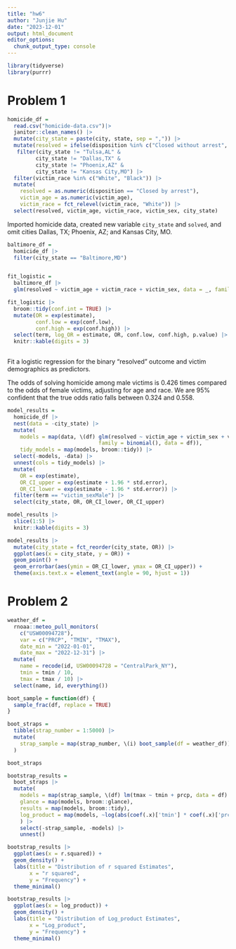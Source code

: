 ```yaml
---
title: "hw6"
author: "Junjie Hu"
date: "2023-12-01"
output: html_document
editor_options: 
  chunk_output_type: console
---
```


```r
library(tidyverse)
library(purrr)
```

# Problem 1
```r
homicide_df =
  read.csv("homicide-data.csv")|>
  janitor::clean_names() |>
  mutate(city_state = paste(city, state, sep = ",")) |>
  mutate(resolved = ifelse(disposition %in% c("Closed without arrest", "Open/No arrest"), "No", "Yes")) |>
   filter(city_state != "Tulsa,AL" & 
         city_state != "Dallas,TX" & 
         city_state != "Phoenix,AZ" & 
         city_state != "Kansas City,MO") |>
  filter(victim_race %in% c("White", "Black")) |>
  mutate(
    resolved = as.numeric(disposition == "Closed by arrest"),
    victim_age = as.numeric(victim_age),
    victim_race = fct_relevel(victim_race, "White")) |> 
  select(resolved, victim_age, victim_race, victim_sex, city_state)
```
Imported homicide data, created new variable `city_state` and `solved`, and omit cities Dallas, TX; Phoenix, AZ; and Kansas City, MO.


```r
baltimore_df =  
  homicide_df |>
  filter(city_state == "Baltimore,MD")


fit_logistic = 
  baltimore_df |> 
  glm(resolved ~ victim_age + victim_race + victim_sex, data = _, family = binomial()) 

fit_logistic |> 
  broom::tidy(conf.int = TRUE) |> 
  mutate(OR = exp(estimate),
         conf.low = exp(conf.low),
         conf.high = exp(conf.high)) |>
  select(term, log_OR = estimate, OR, conf.low, conf.high, p.value) |> 
  knitr::kable(digits = 3)
  
```
Fit a logistic regression for the binary “resolved” outcome and victim demographics as predictors.

The odds of solving homicide among male victims is 0.426 times compared to the odds of female victims, adjusting for age and race. We are 95% confident that the true odds ratio falls between 0.324 and 0.558.

```r
model_results = 
  homicide_df |> 
  nest(data = -city_state) |> 
  mutate(
    models = map(data, \(df) glm(resolved ~ victim_age + victim_sex + victim_race, 
                             family = binomial(), data = df)),
    tidy_models = map(models, broom::tidy)) |> 
  select(-models, -data) |> 
  unnest(cols = tidy_models) |> 
  mutate(
    OR = exp(estimate), 
    OR_CI_upper = exp(estimate + 1.96 * std.error),
    OR_CI_lower = exp(estimate - 1.96 * std.error)) |> 
  filter(term == "victim_sexMale") |> 
  select(city_state, OR, OR_CI_lower, OR_CI_upper)

model_results |>
  slice(1:5) |> 
  knitr::kable(digits = 3)
```

```r
model_results |> 
  mutate(city_state = fct_reorder(city_state, OR)) |> 
  ggplot(aes(x = city_state, y = OR)) + 
  geom_point() + 
  geom_errorbar(aes(ymin = OR_CI_lower, ymax = OR_CI_upper)) + 
  theme(axis.text.x = element_text(angle = 90, hjust = 1))
```

# Problem 2

```r
weather_df = 
  rnoaa::meteo_pull_monitors(
    c("USW00094728"),
    var = c("PRCP", "TMIN", "TMAX"), 
    date_min = "2022-01-01",
    date_max = "2022-12-31") |>
  mutate(
    name = recode(id, USW00094728 = "CentralPark_NY"),
    tmin = tmin / 10,
    tmax = tmax / 10) |>
  select(name, id, everything())
```

```r
boot_sample = function(df) {
  sample_frac(df, replace = TRUE)
}

boot_straps = 
  tibble(strap_number = 1:5000) |> 
  mutate(
    strap_sample = map(strap_number, \(i) boot_sample(df = weather_df))
  )

boot_straps
```

```r
bootstrap_results = 
  boot_straps |> 
  mutate(
    models = map(strap_sample, \(df) lm(tmax ~ tmin + prcp, data = df) ),
    glance = map(models, broom::glance),
    results = map(models, broom::tidy),
    log_product = map(models, ~log(abs(coef(.x)['tmin'] * coef(.x)['prcp'])))
    ) |> 
    select(-strap_sample, -models) |> 
    unnest()

```

```r
bootstrap_results |>
  ggplot(aes(x = r.squared)) +
  geom_density() +
  labs(title = "Distribution of r squared Estimates",
       x = "r squared",
       y = "Frequency") +
  theme_minimal()

bootstrap_results |>
  ggplot(aes(x = log_product)) +
  geom_density() +
  labs(title = "Distribution of Log_product Estimates",
       x = "Log_product",
       y = "Frequency") +
  theme_minimal()
```

